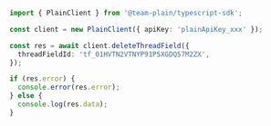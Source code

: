 ```ts
import { PlainClient } from '@team-plain/typescript-sdk';

const client = new PlainClient({ apiKey: 'plainApiKey_xxx' });

const res = await client.deleteThreadField({
  threadFieldId: 'tf_01HVTN2VTNYP91P5XGDQ57M2ZX',
});

if (res.error) {
  console.error(res.error);
} else {
  console.log(res.data);
}
```
